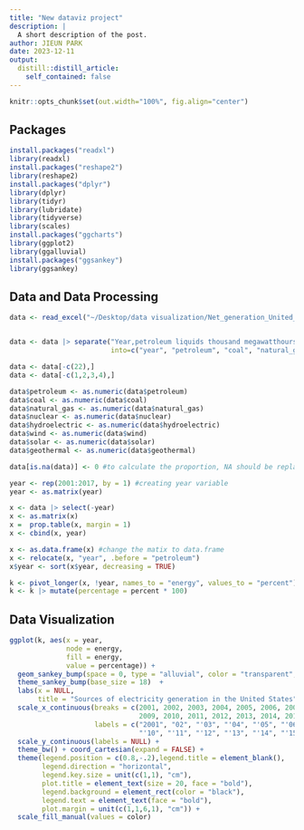 ```yaml
---
title: "New dataviz project"
description: |
  A short description of the post.
author: JIEUN PARK
date: 2023-12-11
output:
  distill::distill_article:
    self_contained: false
---
```


```r
knitr::opts_chunk$set(out.width="100%", fig.align="center")
```

## Packages

```r
install.packages("readxl")
library(readxl)
install.packages("reshape2")
library(reshape2)
install.packages("dplyr")
library(dplyr)
library(tidyr)
library(lubridate)
library(tidyverse)
library(scales)
install.packages("ggcharts")
library(ggplot2)
library(ggalluvial)
install.packages("ggsankey")
library(ggsankey)

```

## Data and Data Processing

```r
data <- read_excel("~/Desktop/data visualization/Net_generation_United_States_all_sectors_annual.xls")


data <- data |> separate("Year,petroleum liquids thousand megawatthours,coal thousand megawatthours,natural gas thousand megawatthours,nuclear thousand megawatthours,conventional hydroelectric thousand megawatthours,wind thousand megawatthours,all solar thousand megawatthours,geothermal thousand megawatthours",
                         into=c("year", "petroleum", "coal", "natural_gas", "nuclear", "hydroelectric", "wind", "solar", "geothermal"), sep=",")

data <- data[-c(22),]
data <- data[-c(1,2,3,4),]

data$petroleum <- as.numeric(data$petroleum)
data$coal <- as.numeric(data$coal)
data$natural_gas <- as.numeric(data$natural_gas)
data$nuclear <- as.numeric(data$nuclear)
data$hydroelectric <- as.numeric(data$hydroelectric)
data$wind <- as.numeric(data$wind)
data$solar <- as.numeric(data$solar)
data$geothermal <- as.numeric(data$geothermal)

data[is.na(data)] <- 0 #to calculate the proportion, NA should be replaced by 0

year <- rep(2001:2017, by = 1) #creating year variable
year <- as.matrix(year)

x <- data |> select(-year)
x <- as.matrix(x)
x =  prop.table(x, margin = 1)
x <- cbind(x, year)

x <- as.data.frame(x) #change the matix to data.frame 
x <- relocate(x, "year", .before = "petroleum")
x$year <- sort(x$year, decreasing = TRUE)

k <- pivot_longer(x, !year, names_to = "energy", values_to = "percent")
k <- k |> mutate(percentage = percent * 100)
```

## Data Visualization

```r
ggplot(k, aes(x = year,
              node = energy,
              fill = energy,
              value = percentage)) +
  geom_sankey_bump(space = 0, type = "alluvial", color = "transparent", smooth = 13, alpha = 0.9) +
  theme_sankey_bump(base_size = 18)  +
  labs(x = NULL,
       title = "Sources of electricity generation in the United States") +
  scale_x_continuous(breaks = c(2001, 2002, 2003, 2004, 2005, 2006, 2007, 2008,
                                2009, 2010, 2011, 2012, 2013, 2014, 2015, 2016, 2017),
                     labels = c("2001", "02", "'03", "'04", "'05", "'06", "'07", "'08", "'09",
                                "'10", "'11", "'12", "'13", "'14", "'15", "'16", "2017")) +
  scale_y_continuous(labels = NULL) +
  theme_bw() + coord_cartesian(expand = FALSE) +
  theme(legend.position = c(0.8,-.2),legend.title = element_blank(),
        legend.direction = "horizontal",
        legend.key.size = unit(c(1,1), "cm"),
        plot.title = element_text(size = 20, face = "bold"),
        legend.background = element_rect(color = "black"),
        legend.text = element_text(face = "bold"),
        plot.margin = unit(c(1,1,6,1), "cm")) +
  scale_fill_manual(values = color)
```


